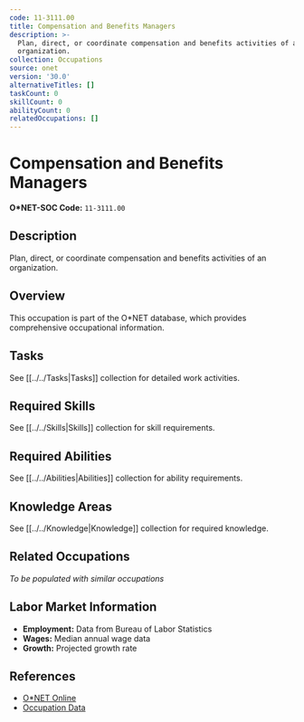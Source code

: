 ```yaml
---
code: 11-3111.00
title: Compensation and Benefits Managers
description: >-
  Plan, direct, or coordinate compensation and benefits activities of an
  organization.
collection: Occupations
source: onet
version: '30.0'
alternativeTitles: []
taskCount: 0
skillCount: 0
abilityCount: 0
relatedOccupations: []
---
```

# Compensation and Benefits Managers

**O*NET-SOC Code:** `11-3111.00`

## Description

Plan, direct, or coordinate compensation and benefits activities of an organization.

## Overview

This occupation is part of the O*NET database, which provides comprehensive occupational information.

## Tasks

See [[../../Tasks|Tasks]] collection for detailed work activities.

## Required Skills

See [[../../Skills|Skills]] collection for skill requirements.

## Required Abilities

See [[../../Abilities|Abilities]] collection for ability requirements.

## Knowledge Areas

See [[../../Knowledge|Knowledge]] collection for required knowledge.

## Related Occupations

*To be populated with similar occupations*

## Labor Market Information

- **Employment:** Data from Bureau of Labor Statistics
- **Wages:** Median annual wage data
- **Growth:** Projected growth rate

## References

- [O*NET Online](https://www.onetonline.org/link/summary/11-3111.00)
- [Occupation Data](https://www.onetcenter.org/)
